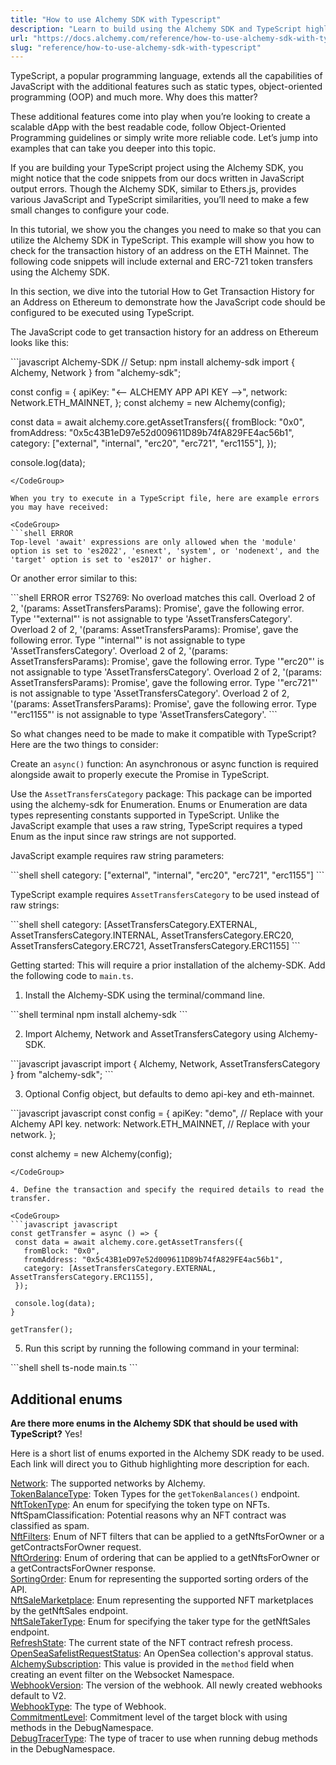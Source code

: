 ```yaml
---
title: "How to use Alchemy SDK with Typescript"
description: "Learn to build using the Alchemy SDK and TypeScript highlighting common errors."
url: "https://docs.alchemy.com/reference/how-to-use-alchemy-sdk-with-typescript"
slug: "reference/how-to-use-alchemy-sdk-with-typescript"
---
```


TypeScript, a popular programming language, extends all the capabilities of JavaScript with the additional features such as static types, object-oriented programming (OOP) and much more. Why does this matter?

These additional features come into play when you’re looking to create a scalable dApp with the best readable code, follow Object-Oriented Programming guidelines or simply write more reliable code. Let’s jump into examples that can take you deeper into this topic.

If you are building your TypeScript project using the Alchemy SDK, you might notice that the code snippets from our docs written in JavaScript output errors. Though the Alchemy SDK, similar to Ethers.js, provides various JavaScript and TypeScript similarities, you’ll need to make a few small changes to configure your code.

In this tutorial, we show you the changes you need to make so that you can utilize the Alchemy SDK in TypeScript. This example will show you how to check for the transaction history of an address on the ETH Mainnet. The following code snippets will include external and ERC-721 token transfers using the Alchemy SDK.

In this section, we dive into the tutorial How to Get Transaction History for an Address on Ethereum to demonstrate how the JavaScript code should be configured to be executed using TypeScript.

The JavaScript code to get transaction history for an address on Ethereum looks like this:

<CodeGroup>
  ```javascript Alchemy-SDK
  // Setup: npm install alchemy-sdk
  import { Alchemy, Network } from "alchemy-sdk";

  const config = {
    apiKey: "<-- ALCHEMY APP API KEY -->",
    network: Network.ETH_MAINNET,
  };
  const alchemy = new Alchemy(config);

  const data = await alchemy.core.getAssetTransfers({
    fromBlock: "0x0",
    fromAddress: "0x5c43B1eD97e52d009611D89b74fA829FE4ac56b1",
    category: ["external", "internal", "erc20", "erc721", "erc1155"],
  });

  console.log(data);
  ```
</CodeGroup>

When you try to execute in a TypeScript file, here are example errors you may have received:

<CodeGroup>
  ```shell ERROR
  Top-level 'await' expressions are only allowed when the 'module' option is set to 'es2022', 'esnext', 'system', or 'nodenext', and the 'target' option is set to 'es2017' or higher.
  ```
</CodeGroup>

Or another error similar to this:

<CodeGroup>
  ```shell ERROR
  error TS2769: No overload matches this call.
    Overload 2 of 2, '(params: AssetTransfersParams): Promise<AssetTransfersResponse>', gave the following error.
      Type '"external"' is not assignable to type 'AssetTransfersCategory'.
    Overload 2 of 2, '(params: AssetTransfersParams): Promise<AssetTransfersResponse>', gave the following error.
      Type '"internal"' is not assignable to type 'AssetTransfersCategory'.
    Overload 2 of 2, '(params: AssetTransfersParams): Promise<AssetTransfersResponse>', gave the following error.
      Type '"erc20"' is not assignable to type 'AssetTransfersCategory'.
    Overload 2 of 2, '(params: AssetTransfersParams): Promise<AssetTransfersResponse>', gave the following error.
      Type '"erc721"' is not assignable to type 'AssetTransfersCategory'.
    Overload 2 of 2, '(params: AssetTransfersParams): Promise<AssetTransfersResponse>', gave the following error.
      Type '"erc1155"' is not assignable to type 'AssetTransfersCategory'.
  ```
</CodeGroup>

So what changes need to be made to make it compatible with TypeScript? Here are the two things to consider:

Create an `async()` function: An asynchronous or async function is required alongside await to properly execute the Promise in TypeScript.

Use the `AssetTransfersCategory` package: This package can be imported using the alchemy-sdk for Enumeration. Enums or Enumeration are data types representing constants supported in TypeScript. Unlike the JavaScript example that uses a raw string, TypeScript requires a typed Enum as the input since raw strings are not supported.

JavaScript example requires raw string parameters:

<CodeGroup>
  ```shell shell
  category: ["external", "internal", "erc20", "erc721", "erc1155"]
  ```
</CodeGroup>

TypeScript example requires `AssetTransfersCategory` to be used instead of raw strings:

<CodeGroup>
  ```shell shell
  category: [AssetTransfersCategory.EXTERNAL, AssetTransfersCategory.INTERNAL, AssetTransfersCategory.ERC20, AssetTransfersCategory.ERC721, AssetTransfersCategory.ERC1155]
  ```
</CodeGroup>

Getting started: This will require a prior installation of the alchemy-SDK. Add the following code to `main.ts`.

1. Install the Alchemy-SDK using the terminal/command line.

<CodeGroup>
  ```shell terminal
  npm install alchemy-sdk
  ```
</CodeGroup>

2. Import Alchemy, Network and AssetTransfersCategory using Alchemy-SDK.

<CodeGroup>
  ```javascript javascript
  import { Alchemy, Network, AssetTransfersCategory } from "alchemy-sdk";
  ```
</CodeGroup>

3. Optional Config object, but defaults to demo api-key and eth-mainnet.

<CodeGroup>
  ```javascript javascript
  const config = {
    apiKey: "demo", // Replace with your Alchemy API key.
    network: Network.ETH_MAINNET, // Replace with your network.
  };

  const alchemy = new Alchemy(config);
  ```
</CodeGroup>

4. Define the transaction and specify the required details to read the transfer.

<CodeGroup>
  ```javascript javascript
  const getTransfer = async () => {
   const data = await alchemy.core.getAssetTransfers({
     fromBlock: "0x0",
     fromAddress: "0x5c43B1eD97e52d009611D89b74fA829FE4ac56b1",
     category: [AssetTransfersCategory.EXTERNAL, AssetTransfersCategory.ERC1155],
   });

   console.log(data);
  }

  getTransfer();
  ```
</CodeGroup>

5. Run this script by running the following command in your terminal:

<CodeGroup>
  ```shell shell
  ts-node main.ts
  ```
</CodeGroup>

## Additional enums

**Are there more enums in the Alchemy SDK that should be used with TypeScript?** Yes!

Here is a short list of enums exported in the Alchemy SDK ready to be used. Each link will direct you to Github highlighting more description for each.

[Network](https://github.com/alchemyplatform/alchemy-sdk-js/blob/main/docs-md/enums/Network.md): The supported networks by Alchemy.\
[TokenBalanceType](https://github.com/alchemyplatform/alchemy-sdk-js/blob/main/docs-md/enums/TokenBalanceType.md): Token Types for the `getTokenBalances()` endpoint.\
[NftTokenType](https://github.com/alchemyplatform/alchemy-sdk-js/blob/main/docs-md/enums/NftTokenType.md): An enum for specifying the token type on NFTs. NftSpamClassification: Potential reasons why an NFT contract was classified as spam.\
[NftFilters](https://github.com/alchemyplatform/alchemy-sdk-js/blob/main/docs-md/enums/NftFilters.md): Enum of NFT filters that can be applied to a getNftsForOwner or a getContractsForOwner request.\
[NftOrdering](https://github.com/alchemyplatform/alchemy-sdk-js/blob/main/docs-md/enums/NftOrdering.md): Enum of ordering that can be applied to a getNftsForOwner or a getContractsForOwner response.\
[SortingOrder](https://github.com/alchemyplatform/alchemy-sdk-js/blob/main/docs-md/enums/SortingOrder.md): Enum for representing the supported sorting orders of the API.\
[NftSaleMarketplace](https://github.com/alchemyplatform/alchemy-sdk-js/blob/main/docs-md/enums/NftSaleMarketplace.md): Enum representing the supported NFT marketplaces by the getNftSales endpoint.\
[NftSaleTakerType](https://github.com/alchemyplatform/alchemy-sdk-js/blob/main/docs-md/enums/NftSaleTakerType.md): Enum for specifying the taker type for the getNftSales endpoint.\
[RefreshState](https://github.com/alchemyplatform/alchemy-sdk-js/blob/main/docs-md/enums/RefreshState.md): The current state of the NFT contract refresh process.\
[OpenSeaSafelistRequestStatus](https://github.com/alchemyplatform/alchemy-sdk-js/blob/main/docs-md/enums/OpenSeaSafelistRequestStatus.md): An OpenSea collection's approval status.\
[AlchemySubscription](https://github.com/alchemyplatform/alchemy-sdk-js/blob/main/docs-md/enums/AlchemySubscription.md): This value is provided in the `method` field when creating an event filter on the Websocket Namespace.\
[WebhookVersion](https://github.com/alchemyplatform/alchemy-sdk-js/blob/main/docs-md/enums/WebhookVersion.md): The version of the webhook. All newly created webhooks default to V2.\
[WebhookType](https://github.com/alchemyplatform/alchemy-sdk-js/blob/main/docs-md/enums/WebhookType.md): The type of Webhook.\
[CommitmentLevel](https://github.com/alchemyplatform/alchemy-sdk-js/blob/main/docs-md/enums/CommitmentLevel.md): Commitment level of the target block with using methods in the DebugNamespace.\
[DebugTracerType](https://github.com/alchemyplatform/alchemy-sdk-js/blob/main/docs-md/enums/DebugTracerType.md): The type of tracer to use when running debug methods in the DebugNamespace.
